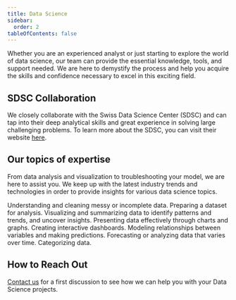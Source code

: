 ```yaml
---
title: Data Science
sidebar:
  order: 2
tableOfContents: false
---
```


Whether you are an experienced analyst or just starting to explore the world of data science, our team can provide the essential knowledge, tools, and support needed.
We are here to demystify the process and help you acquire the skills and confidence necessary to excel in this exciting field.

## SDSC Collaboration

We closely collaborate with the Swiss Data Science Center (SDSC) and can tap into their deep analytical skills and great experience in solving large challenging problems.
To learn more about the SDSC, you can visit their website [here](https://www.datascience.ch/).

## Our topics of expertise

From data analysis and visualization to troubleshooting your model, we are here to assist you.
We keep up with the latest industry trends and technologies in order to provide insights for various data science topics.


<CardGrid>
  <CustomCard
    title="Data Cleaning and Preprocessing"
    customIcon="lucide:filter"
  >
    Understanding and cleaning messy or incomplete data.
    Preparing a dataset for analysis.
  </CustomCard>
  <CustomCard
    title="Exploratory Data Analysis"
    customIcon="lucide:bar-chart"
  >
    Visualizing and summarizing data to identify patterns and trends, and uncover insights.
  </CustomCard>
  <CustomCard
    title="Data Visualization"
    customIcon="lucide:pie-chart"
  >
    Presenting data effectively through charts and graphs.
    Creating interactive dashboards.
  </CustomCard>
  <CustomCard
    title="Analysis and Categorization"
    customIcon="lucide:layout-dashboard"
  >
    Modeling relationships between variables and making predictions.
    Forecasting or analyzing data that varies over time.
    Categorizing data.
  </CustomCard>
</CardGrid>

## How to Reach Out

[Contact us](/support/) for a first discussion to see how we can help you with your Data Science projects.
